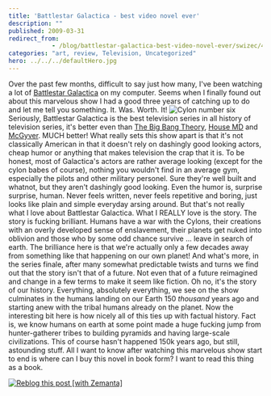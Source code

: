 ```yaml
---
title: 'Battlestar Galactica - best video novel ever'
description: ""
published: 2009-03-31
redirect_from: 
            - /blog/battlestar-galactica-best-video-novel-ever/swizec/471
categories: "art, review, Television, Uncategorized"
hero: ../../../defaultHero.jpg
---
```


Over the past few months, difficult to say just how many, I've been watching a lot of [Battlestar Galactica](http://www.scifi.com/battlestar/ "Battlestar Galactica") on my computer. Seems when I finally found out about this marvelous show I had a good three years of catching up to do and let me tell you something. It. Was. Worth. It! ![](http://blogs.seattleweekly.com/threadcount/cylon6.jpg "Cylon number six") Seriously, Battlestar Galactica is the best television series in all history of television series, it's better even than [The Big Bang Theory](http://alpha.cbs.com/primetime/big_bang_theory/ "The Big Bang Theory"), [House MD](http://en.wikipedia.org/wiki/House_%28TV_series%29 "House (TV series)") and [McGyver](http://en.wikipedia.org/wiki/MacGyver "MacGyver"). MUCH better! What really sets this show apart is that it's not classically American in that it doesn't rely on dashingly good looking actors, cheap humor or anything that makes television the crap that it is. To be honest, most of Galactica's actors are rather average looking (except for the cylon babes of course), nothing you wouldn't find in an average gym, especially the pilots and other military personel. Sure they're well built and whatnot, but they aren't dashingly good looking. Even the humor is, surprise surprise, human. Never feels written, never feels repetitive and boring, just looks like plain and simple everyday arsing around. But that's not really what I love about Battlestar Galactica. What I REALLY love is the story. The story is fucking brilliant. Humans have a war with the Cylons, their creations with an overly developed sense of enslavement, their planets get nuked into oblivion and those who by some odd chance survive ... leave in search of earth. The brilliance here is that we're actually only a few decades away from something like that happening on our own planet! And what's more, in the series finale, after many somewhat predictable twists and turns we find out that the story isn't that of a future. Not even that of a future reimagined and change in a few terms to make it seem like fiction. Oh no, it's the story of our history. Everything, absolutely everything, we see on the show culminates in the humans landing on our Earth 150 _thousand_ years ago and starting anew with the tribal humans already on the planet. Now the interesting bit here is how nicely all of this ties up with factual history. Fact is, we know humans on earth at some point made a huge fucking jump from hunter-gatherer tribes to building pyramids and having large-scale civilizations. This of course hasn't happened 150k years ago, but still, astounding stuff. All I want to know after watching this marvelous show start to end is where can I buy this novel in book form? I want to read this thing as a book.

[![Reblog this post \[with Zemanta\]](http://img.zemanta.com/reblog_e.png?x-id=b32d328f-b889-45d5-acd3-a7ff873b122c)](http://reblog.zemanta.com/zemified/b32d328f-b889-45d5-acd3-a7ff873b122c/ "Zemified by Zemanta")
